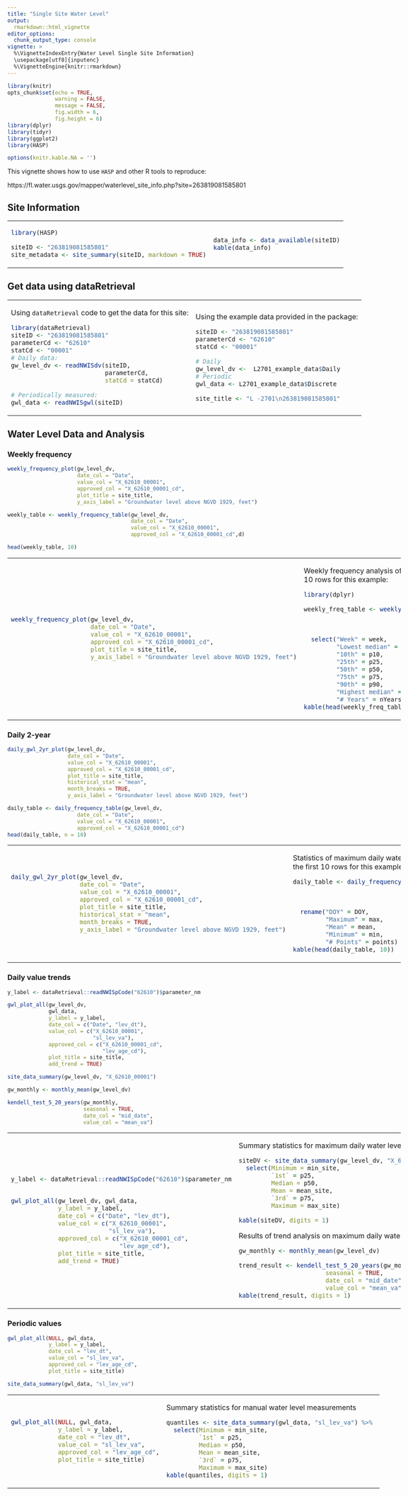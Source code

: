 ```yaml
---
title: "Single Site Water Level"
output: 
  rmarkdown::html_vignette
editor_options: 
  chunk_output_type: console
vignette: >
  %\VignetteIndexEntry{Water Level Single Site Information}
  \usepackage[utf8]{inputenc}
  %\VignetteEngine{knitr::rmarkdown}
---
```


```r
library(knitr)
opts_chunk$set(echo = TRUE,
               warning = FALSE,
               message = FALSE,
               fig.width = 6,
               fig.height = 6)
library(dplyr)
library(tidyr)
library(ggplot2)
library(HASP)

options(knitr.kable.NA = '')
```

<style>

body {
    max-width: 1600px;
    margin-left:10px;
    padding-left:10px;
}
</style>

This vignette shows how to use `HASP` and other R tools to reproduce:

https://fl.water.usgs.gov/mapper/waterlevel_site_info.php?site=263819081585801


## Site Information

<table>
<tr><td>

```r
library(HASP)

siteID <- "263819081585801"
site_metadata <- site_summary(siteID, markdown = TRUE)
```

</td><td>

```r
data_info <- data_available(siteID)
kable(data_info)
```

</td></tr> </table>

## Get data using dataRetrieval


<table>
<tr><td>

Using `dataRetrieval` code to get the data for this site:

```r
library(dataRetrieval)
siteID <- "263819081585801"
parameterCd <- "62610"
statCd <- "00001"
# Daily data:
gw_level_dv <- readNWISdv(siteID,
                          parameterCd,
                          statCd = statCd)

# Periodically measured:
gwl_data <- readNWISgwl(siteID)

```

</td><td>

Using the example data provided in the package:

```r
siteID <- "263819081585801"
parameterCd <- "62610"
statCd <- "00001"

# Daily
gw_level_dv <-  L2701_example_data$Daily
# Periodic
gwl_data <- L2701_example_data$Discrete

site_title <- "L -2701\n263819081585801"

```

</td></tr> </table>

## Water Level Data and Analysis

### Weekly frequency

```r

weekly_frequency_plot(gw_level_dv, 
                      date_col = "Date",
                      value_col = "X_62610_00001",
                      approved_col = "X_62610_00001_cd",
                      plot_title = site_title,
                      y_axis_label = "Groundwater level above NGVD 1929, feet")

weekly_table <- weekly_frequency_table(gw_level_dv, 
                                       date_col = "Date",
                                       value_col = "X_62610_00001",
                                       approved_col = "X_62610_00001_cd",d)

head(weekly_table, 10)
```


<table>
<tr><td>
```r
weekly_frequency_plot(gw_level_dv, 
                      date_col = "Date",
                      value_col = "X_62610_00001",
                      approved_col = "X_62610_00001_cd",
                      plot_title = site_title,
                      y_axis_label = "Groundwater level above NGVD 1929, feet")

```

</td><td>

Weekly frequency analysis of daily maximum water level record. Only showing the first 10 rows for this example:

```r
library(dplyr)

weekly_freq_table <- weekly_frequency_table(gw_level_dv,
                                            date_col = "Date",
                                            value_col = "X_62610_00001",
                                            approved_col = "X_62610_00001_cd") %>%
  select("Week" = week,
         "Lowest median" = minMed,
         "10th" = p10,
         "25th" = p25,
         "50th" = p50,
         "75th" = p75,
         "90th" = p90,
         "Highest median" = maxMed,
         "# Years" = nYears)
kable(head(weekly_freq_table, 10), digits = 1)

```


</td></tr> </table>


### Daily 2-year

```r
daily_gwl_2yr_plot(gw_level_dv, 
                   date_col = "Date",
                   value_col = "X_62610_00001",
                   approved_col = "X_62610_00001_cd",
                   plot_title = site_title,
                   historical_stat = "mean",
                   month_breaks = TRUE,
                   y_axis_label = "Groundwater level above NGVD 1929, feet")

daily_table <- daily_frequency_table(gw_level_dv, 
                      date_col = "Date",
                      value_col = "X_62610_00001",
                      approved_col = "X_62610_00001_cd")
head(daily_table, n = 10)
```

<table>
<tr><td>

```r
daily_gwl_2yr_plot(gw_level_dv, 
                   date_col = "Date",
                   value_col = "X_62610_00001",
                   approved_col = "X_62610_00001_cd",
                   plot_title = site_title,
                   historical_stat = "mean",
                   month_breaks = TRUE,
                   y_axis_label = "Groundwater level above NGVD 1929, feet")

```

</td><td>

Statistics of maximum daily water level record (DOY = day of year). Only showing the first 10 rows for this example:

```r
daily_table <- daily_frequency_table(gw_level_dv, 
                                     date_col = "Date",
                                     value_col = "X_62610_00001",
                                     approved_col = "X_62610_00001_cd") %>%
  rename("DOY" = DOY,
         "Maximum" = max,
         "Mean" = mean,
         "Minimum" = min,
         "# Points" = points)
kable(head(daily_table, 10))
```

</td></tr> </table>

### Daily value trends

```r
y_label <- dataRetrieval::readNWISpCode("62610")$parameter_nm

gwl_plot_all(gw_level_dv, 
             gwl_data, 
             y_label = y_label,
             date_col = c("Date", "lev_dt"),
             value_col = c("X_62610_00001",
                           "sl_lev_va"),
             approved_col = c("X_62610_00001_cd",
                              "lev_age_cd"),
             plot_title = site_title,
             add_trend = TRUE)

site_data_summary(gw_level_dv, "X_62610_00001")

gw_monthly <- monthly_mean(gw_level_dv)

kendell_test_5_20_years(gw_monthly, 
                        seasonal = TRUE, 
                        date_col = "mid_date", 
                        value_col = "mean_va")
```


<table>
<tr><td>

```r
y_label <- dataRetrieval::readNWISpCode("62610")$parameter_nm


gwl_plot_all(gw_level_dv, gwl_data, 
             y_label = y_label,
             date_col = c("Date", "lev_dt"),
             value_col = c("X_62610_00001",
                           "sl_lev_va"),
             approved_col = c("X_62610_00001_cd",
                              "lev_age_cd"),
             plot_title = site_title,
             add_trend = TRUE)


```

</td><td>

Summary statistics for maximum daily water level measurements:

```r
siteDV <- site_data_summary(gw_level_dv, "X_62610_00001") %>% 
  select(Minimum = min_site, 	
         `1st` = p25, 
         Median = p50,
         Mean = mean_site,
         `3rd` = p75,
         Maximum = max_site)

kable(siteDV, digits = 1)

```

Results of trend analysis on maximum daily water levels:

```r
gw_monthly <- monthly_mean(gw_level_dv)

trend_result <- kendell_test_5_20_years(gw_monthly, 
                        seasonal = TRUE, 
                        date_col = "mid_date", 
                        value_col = "mean_va")
kable(trend_result, digits = 1)


```

</td></tr> </table>

### Periodic values

```r
gwl_plot_all(NULL, gwl_data,
             y_label = y_label,
             date_col = "lev_dt",
             value_col = "sl_lev_va",
             approved_col = "lev_age_cd",
             plot_title = site_title)

site_data_summary(gwl_data, "sl_lev_va")
```

<table>
<tr><td>

```r
gwl_plot_all(NULL, gwl_data,
             y_label = y_label,
             date_col = "lev_dt",
             value_col = "sl_lev_va",
             approved_col = "lev_age_cd",
             plot_title = site_title)


```

</td><td>

Summary statistics for manual water level measurements

```r
quantiles <- site_data_summary(gwl_data, "sl_lev_va") %>% 
  select(Minimum = min_site, 	
         `1st` = p25, 
         Median = p50,
         Mean = mean_site,
         `3rd` = p75,
         Maximum = max_site)
kable(quantiles, digits = 1)

```

</td></tr> </table>

